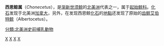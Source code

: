 {{expert|time=2013-06-04T08:26:52+00:00}}
{{unreferenced|time=2013-06-03T11:40:13+00:00}}
{{Automatic Taxobox
| taxon = Chonecetus
| authority = Russell (1968)
| fossil_range=[[渐新世|渐新世]]
| type_species= †''C. sookensis''
| subdivision_ranks=[[Species|Species]]
| subdivision=
* ''C. sookensis''
* ''C. goedertorum''
}}

'''西恩鲸属'''（''Chonecetus''），是[[渐新世|渐新世]][[须鲸|须鲸]]的[[北美洲|北美洲]]代表之一，属于[[起始鲸科|起始鲸科]]。[[化石|化石]]发现于北美洲[[加拿大|加拿大]]，另外，在发现西恩鲸[[化石|化石]]的[[地點|地點]]还发现了原始的[[齿鲸|齿鲸]][[艾伯特鲸|艾伯特鲸]]（Albertocetus）。
{{Paleo-whale-stub}}

{{taxonbar}}
{{鬚鯨小目}}
[[Category:起始鯨科|X]]
[[Category:_1968年描述的分类群|X]]
[[Category:渐新世哺乳类|X]]
[[Category:鲸下目|X]]
[[分類:北美洲史前哺乳動物|分類:北美洲史前哺乳動物]]